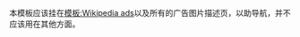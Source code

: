 <noinclude>本模板应该挂在[[模板:Wikipedia ads]]以及所有的广告图片描述页，以助导航，并不应该用在其他方面。</noinclude>
{{wikipedia ads|navbox = yes}}
<noinclude></noinclude>